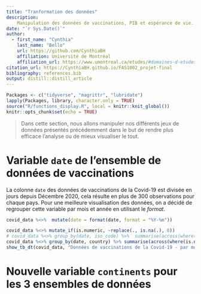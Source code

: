 ```yaml
---
title: "Tranformation des données"
description:
    Manipulation des données de vaccinations, PIB et espérance de vie.
date: "`r Sys.Date()`"
author:
  - first_name: "Cynthia"
    last_name: "Bello"
    url: https://github.com/CynthiaBH
    affiliation: Université de Montréal
    affiliation_url: https://www.umontreal.ca/etudes/#domaines-d-etudes
citation_url: https://CynthiaBH.github.io/FAS1002_projet-final
bibliography: references.bib
output: distill::distill_article
---
```


```r
Packages <- c("tidyverse", "magrittr", "lubridate")
lapply(Packages, library, character.only = TRUE)
source("R/functions_display.R", local = knitr::knit_global())
knitr::opts_chunk$set(echo = TRUE)

```

> Dans cette section, nous allons manipuler nos différents jeux de données présentés précédemment dans le but de rendre plus efficace l'analyse ou de mieux visualiser le tout.

# Variable **`date`** de l'ensemble de données de vaccinations

La colonne `date` des données de vaccinations de la Covid-19 est divisée en jours depuis Décembre 2020, cela résulte en plus de 300 observations pour chaque pays. Pour une meilleure visualisation des données, on a décidé de regrouper cette variable par mois et année en utilisant le *format*.

```r
covid_data %<>%  mutate(date = format(date, format = "%Y-%m"))

covid_data %<>% mutate_if(is.numeric, ~replace(., is.na(.), 0)) 
# covid_data %<>% group_by(date, iso_code) %>%  summarise(across(where(is.numeric)), sum)
covid_data %<>% group_by(date, country) %>% summarise(across(where(is.numeric),sum))
show_tb_dt(covid_data, "Données de vaccinations de la Covid-19 - par mois/année")

```

# Nouvelle variable `continents` pour les 3 ensembles de données

# 
